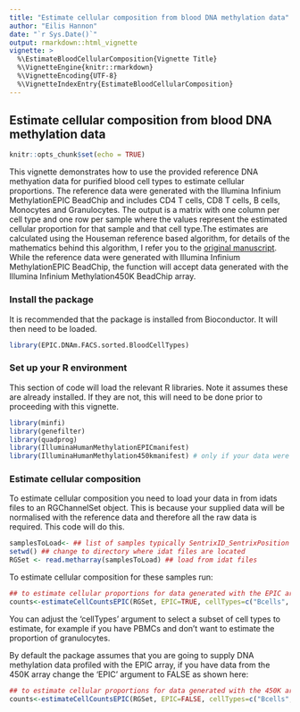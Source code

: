 ---
title: "Estimate cellular composition from blood DNA methylation data"
author: "Eilis Hannon"
date: "`r Sys.Date()`"
output: rmarkdown::html_vignette
vignette: >
  %\EstimateBloodCellularComposition{Vignette Title}
  %\VignetteEngine{knitr::rmarkdown}
  %\VignetteEncoding{UTF-8}
  %\VignetteIndexEntry{EstimateBloodCellularComposition}
---

## Estimate cellular composition from blood DNA methylation data

```{r setup, include=FALSE}
knitr::opts_chunk$set(echo = TRUE)
```

This vignette demonstrates how to use the provided reference DNA methyation data for purified blood cell types to estimate cellular proportions. The reference data were generated with 
the Illumina Infinium MethylationEPIC BeadChip and includes CD4 T cells, CD8 T cells, B cells, Monocytes and Granulocytes. The output is a matrix with one column per cell type and one 
row per sample where the values represent the estimated cellular proportion for that sample and that cell type.The estimates are calculated using the Houseman reference based algorithm, 
for details of the mathematics behind this algorithm, I refer you to the [original manuscript](https://bmcbioinformatics.biomedcentral.com/articles/10.1186/1471-2105-13-86).  While the 
reference data were generated with Illumina Infinium MethylationEPIC BeadChip, the function will accept data generated with the Illumina Infinium Methylation450K BeadChip array. 

### Install the package

It is recommended that the package is installed from Bioconductor. It will then need to be loaded.

```{r,eval=FALSE}

library(EPIC.DNAm.FACS.sorted.BloodCellTypes)

```

### Set up your R environment

This section of code will load the relevant R libraries. Note it assumes these are already installed. If they are not, this will need to be done prior to proceeding with this vignette. 

```{r,eval=FALSE}

library(minfi)
library(genefilter)
library(quadprog)
library(IlluminaHumanMethylationEPICmanifest)
library(IlluminaHumanMethylation450kmanifest) # only if your data were profiled with the 450K array.

```

### Estimate cellular composition

To estimate cellular composition you need to load your data in from idats files to an RGChannelSet object. This is because your supplied data will be normalised with the reference data 
and therefore all the raw data is required. This code will do this.


```{r,eval=FALSE}
samplesToLoad<- ## list of samples typically SentrixID_SentrixPosition for which you have two idat files
setwd() ## change to directory where idat files are located
RGSet <- read.metharray(samplesToLoad) ## load from idat files

```

To estimate cellular composition for these samples run:

```{r,eval=FALSE}
## to estimate cellular proportions for data generated with the EPIC array
counts<-estimateCellCountsEPIC(RGSet, EPIC=TRUE, cellTypes=c("Bcells", "CD4Tcells", "CD8Tcells", "Monocytes", "Granulocytes"))

```

You can adjust the 'cellTypes' argument to select a subset of cell types to estimate, for example if you have PBMCs and don't want to estimate the proportion of granulocytes.


By default the package assumes that you are going to supply DNA methylation data profiled with the EPIC array, if you have data from the 450K array change the 'EPIC' argument to FALSE as shown here:

```{r,eval=FALSE}
## to estimate cellular proportions for data generated with the 450K array
counts<-estimateCellCountsEPIC(RGSet, EPIC=FALSE, cellTypes=c("Bcells", "CD4Tcells", "CD8Tcells", "Monocytes", "Granulocytes"))

```


